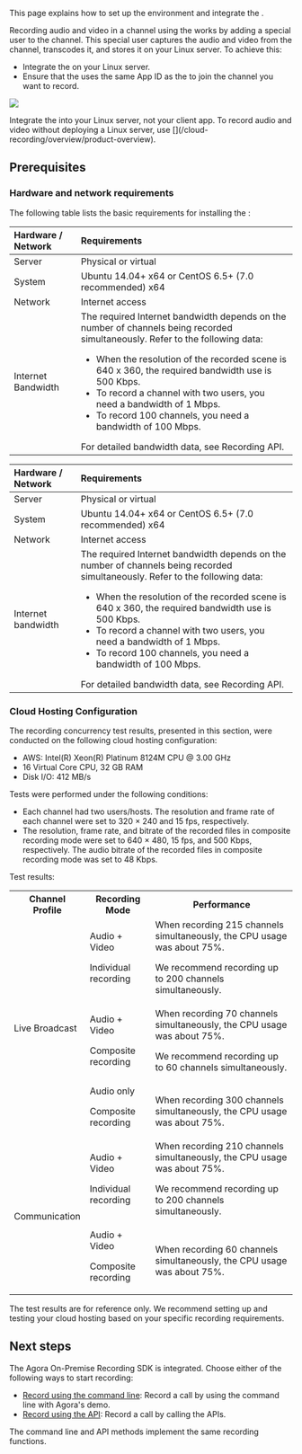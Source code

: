 
This page explains how to set up the environment and integrate the <Vg k="OPREC_SDK" />.

Recording audio and video in a channel using the  <Vg k="OPREC_SDK" /> works by adding a special user to the <Vg k="VSDK" /> channel. This special user captures the audio and video from the channel, transcodes it, and stores it on your Linux server. To achieve this:

- Integrate the <Vg k="OPREC_SDK" /> on your Linux server.
- Ensure that the <Vg k="OPREC_SDK" /> uses the same App ID as the <Vg k="VSDK" /> to join the channel you want to record.

![](\images/on-premise-recording/quickstart.svg)

<Admonition type="info">
Integrate the <Vg k="OPREC_SDK" /> into your Linux server, not your client app. To record audio and video without deploying a Linux server, use <Vg k="COMPANY" /> [<Vg k="CREC" />](/cloud-recording/overview/product-overview).
</Admonition>

## Prerequisites

### Hardware and network requirements

The following table lists the basic requirements for installing the <Vg k="OPREC_SDK" />:

<PlatformWrapper platform="linux-cpp">

| Hardware / Network | Requirements |
|:--- |:--- |
| Server | Physical or virtual |
| System | Ubuntu 14.04+ x64 or CentOS 6.5+ (7.0 recommended) x64 |
| Network | Internet access |
| Internet Bandwidth | The required Internet bandwidth depends on the number of channels being recorded simultaneously. Refer to the following data:<ul><li>When the resolution of the recorded scene is 640 x 360, the required bandwidth use is 500 Kbps.</li><li>To record a channel with two users, you need a bandwidth of 1 Mbps.</li><li>To record 100 channels, you need a bandwidth of 100 Mbps.</li></ul>For detailed bandwidth data, see <Link to= "{{global.OPREC_SDK_API_CPP}}/index.html">Recording API</Link>. |

</PlatformWrapper>

<PlatformWrapper platform="linux-java">

| Hardware / Network | Requirements |
|:--- |:--- |
| Server | Physical or virtual |
| System | Ubuntu 14.04+ x64 or CentOS 6.5+ (7.0 recommended) x64 |
| Network | Internet access |
| Internet bandwidth | The required Internet bandwidth depends on the number of channels being recorded simultaneously. Refer to the following data:<ul><li>When the resolution of the recorded scene is 640 x 360, the required bandwidth use is 500 Kbps.</li><li>To record a channel with two users, you need a bandwidth of 1 Mbps.</li><li>To record 100 channels, you need a bandwidth of 100 Mbps.</li></ul>For detailed bandwidth data, see <Link to= "{{global.OPREC_SDK_API_JAVA}}/index.html">Recording API</Link>. |

</PlatformWrapper>

### Cloud Hosting Configuration

The recording concurrency test results, presented in this section, were conducted on the following cloud hosting configuration:

* AWS: Intel(R) Xeon(R) Platinum 8124M CPU @ 3.00 GHz
* 16 Virtual Core CPU, 32 GB RAM
* Disk I/O: 412 MB/s

Tests were performed under the following conditions:

- Each channel had two users/hosts. The resolution and frame rate of each channel were set to 320 × 240 and 15 fps, respectively.
- The resolution, frame rate, and bitrate of the recorded files in composite recording mode were set to 640 × 480, 15 fps, and 500 Kbps, respectively. The audio bitrate of the recorded files in composite recording mode was set to 48 Kbps.

Test results:

<table>
  <tr>
    <th>Channel Profile</th>
    <th>Recording Mode</th>
    <th>Performance</th>
  </tr>
  <tr>
    <td rowspan="3">Live Broadcast</td>
    <td>Audio + Video<p>Individual recording</p></td>
    <td>When recording 215 channels simultaneously, the CPU usage was about 75%.<p>We recommend recording up to 200 channels simultaneously.</p></td>
  </tr>
  <tr>
    <td>Audio + Video<p>Composite recording</p></td>
    <td>When recording 70 channels simultaneously, the CPU usage was about 75%.<p>We recommend recording up to 60 channels simultaneously.</p></td>
  </tr>
  <tr>
    <td>Audio only<p>Composite recording</p></td>
    <td>When recording 300 channels simultaneously, the CPU usage was about 75%.</td>
  </tr>
  <tr>
    <td rowspan="2">Communication</td>
    <td>Audio + Video<p>Individual recording</p></td>
    <td>When recording 210 channels simultaneously, the CPU usage was about 75%.<p>We recommend recording up to 200 channels simultaneously.</p></td>
  </tr>
  <tr>
    <td>Audio + Video<p>Composite recording</p></td>
    <td>When recording 60 channels simultaneously, the CPU usage was about 75%.</td>
  </tr>
</table>

<Admonition type="caution">
The test results are for reference only. We recommend setting up and testing your cloud hosting based on your specific recording requirements.
</Admonition>

<Cpp />
<Java />

## Next steps

The Agora On-Premise Recording SDK is integrated. Choose either of the following ways to start recording:

- [Record using the command line](record-cmd): Record a call by using the command line with Agora's demo.
- [Record using the API](record-api): Record a call by calling the APIs.

The command line and API methods implement the same recording functions.
